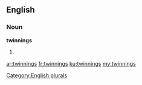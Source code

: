 ==English==

===Noun===
'''twinnings'''

# {{plural of|twinning}}

[[Category:English plurals]]

[[ar:twinnings]]
[[fr:twinnings]]
[[ku:twinnings]]
[[my:twinnings]]